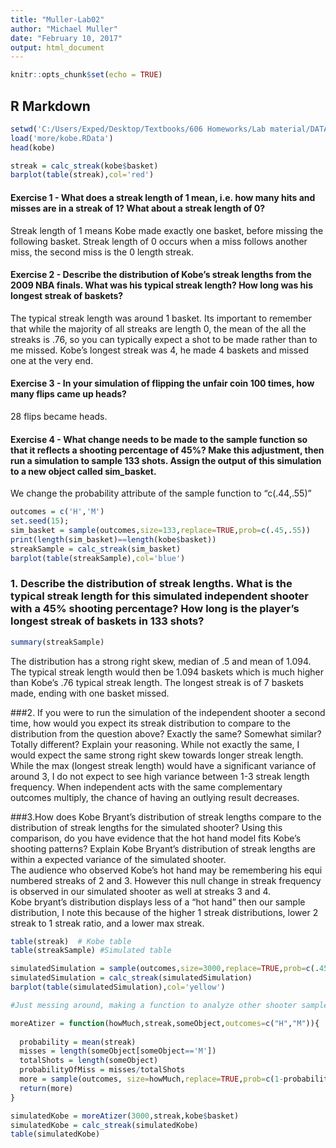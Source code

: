 ---
title: "Muller-Lab02"
author: "Michael Muller"
date: "February 10, 2017"
output: html_document
---

```{r setup, include=FALSE}
knitr::opts_chunk$set(echo = TRUE)
```

## R Markdown
```{r}
setwd('C:/Users/Exped/Desktop/Textbooks/606 Homeworks/Lab material/DATA606-master/inst/labs/Lab2')
load('more/kobe.RData')
head(kobe)
```
```{r}
streak = calc_streak(kobe$basket)
barplot(table(streak),col='red')
```

#### Exercise 1 - What does a streak length of 1 mean, i.e. how many hits and misses are in a streak of 1? What about a streak length of 0?  
Streak length of 1 means Kobe made exactly one basket, before missing the following basket. Streak length of 0 occurs when a miss follows another miss, the second miss is the 0 length streak.  

#### Exercise 2 - Describe the distribution of Kobe's streak lengths from the 2009 NBA finals. What was his typical streak length? How long was his longest streak of baskets?  
The typical streak length was around 1 basket. Its important to remember that while the majority of all streaks are length 0, the mean of the all the streaks is .76, so you can typically expect a shot to be made rather than to me missed. Kobe's longest streak was 4, he made 4 baskets and missed one at the very end.

#### Exercise 3 - In your simulation of flipping the unfair coin 100 times, how many flips came up heads?  
28 flips became heads.  

#### Exercise 4 - What change needs to be made to the sample function so that it reflects a shooting percentage of 45%? Make this adjustment, then run a simulation to sample 133 shots. Assign the output of this simulation to a new object called  sim_basket.
We change the probability attribute of the sample function to "c(.44,.55)"  



```{r}
outcomes = c('H','M')
set.seed(15);
sim_basket = sample(outcomes,size=133,replace=TRUE,prob=c(.45,.55))
print(length(sim_basket)==length(kobe$basket))
streakSample = calc_streak(sim_basket)
barplot(table(streakSample),col='blue')
```



### 1. Describe the distribution of streak lengths. What is the typical streak length for this simulated independent shooter with a 45% shooting percentage? How long is the player's longest streak of baskets in 133 shots?
```{r}
summary(streakSample)
```

The distribution has a strong right skew, median of .5 and mean of 1.094. The typical streak length would then be 1.094 baskets which is much higher than Kobe's .76 typical streak length. The longest streak is of 7 baskets made, ending with one basket missed.  

###2. If you were to run the simulation of the independent shooter a second time, how would you expect its streak distribution to compare to the distribution from the question above? Exactly the same? Somewhat similar? Totally different? Explain your reasoning.
While not exactly the same, I would expect the same strong right skew towards longer streak length. While the max (longest streak length) would have a significant variance of around 3, I do not expect to see high variance between 1-3 streak length frequency. When independent acts with the same complementary outcomes multiply, the chance of having an outlying result decreases.

###3.How does Kobe Bryant's distribution of streak lengths compare to the distribution of streak lengths for the simulated shooter? Using this comparison, do you have evidence that the hot hand model fits Kobe's shooting patterns? Explain
Kobe Bryant's distribution of streak lengths are within a expected variance of the simulated shooter.  
The audience who observed Kobe's hot hand may be remembering his equi numbered streaks of 2 and 3. However this null change in streak frequency is observed in our simulated shooter as well at streaks 3 and 4.  
Kobe bryant's distribution displays less of a "hot hand" then our sample distribution, I note this because of the higher 1 streak distributions, lower 2 streak to 1 streak ratio, and a lower max streak.
  

```{r}
table(streak)  # Kobe table
table(streakSample) #Simulated table
```

```{r}
simulatedSimulation = sample(outcomes,size=3000,replace=TRUE,prob=c(.45,.55)) #I remove case variance by widening the sample.
simulatedSimulation = calc_streak(simulatedSimulation)
barplot(table(simulatedSimulation),col='yellow')
```



```{r} 

#Just messing around, making a function to analyze other shooter sample data, in case we were presented with more data from other players who were noted to exhibit a hot hand.

moreAtizer = function(howMuch,streak,someObject,outcomes=c("H","M")){ 
  
  probability = mean(streak)
  misses = length(someObject[someObject=='M'])
  totalShots = length(someObject)
  probabilityOfMiss = misses/totalShots
  more = sample(outcomes, size=howMuch,replace=TRUE,prob=c(1-probabilityOfMiss,probabilityOfMiss))
  return(more)
}

simulatedKobe = moreAtizer(3000,streak,kobe$basket)
simulatedKobe = calc_streak(simulatedKobe)
table(simulatedKobe)
```

